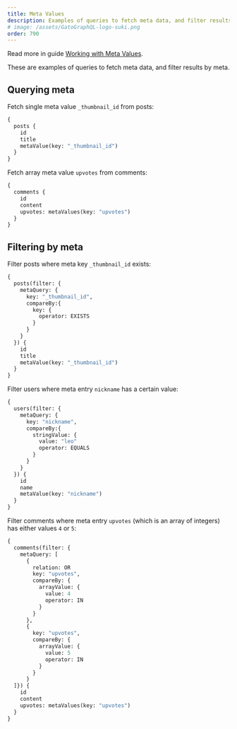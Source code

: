 ```yaml
---
title: Meta Values
description: Examples of queries to fetch meta data, and filter results by meta.
# image: /assets/GatoGraphQL-logo-suki.png
order: 790
---
```


<Banner type="info">

Read more in guide [Working with Meta Values](/guides/interact/working-with-meta).

</Banner>

These are examples of queries to fetch meta data, and filter results by meta.

## Querying meta

Fetch single meta value `_thumbnail_id` from posts:

```graphql
{
  posts {
    id
    title
    metaValue(key: "_thumbnail_id")
  }
}
```

Fetch array meta value `upvotes` from comments:

```graphql
{
  comments {
    id
    content
    upvotes: metaValues(key: "upvotes")
  }
}
```

## Filtering by meta

Filter posts where meta key `_thumbnail_id` exists:

```graphql
{
  posts(filter: {
    metaQuery: {
      key: "_thumbnail_id",
      compareBy:{
        key: {
          operator: EXISTS
        }
      }
    }
  }) {
    id
    title
    metaValue(key: "_thumbnail_id")
  }
}
```

Filter users where meta entry `nickname` has a certain value:

```graphql
{
  users(filter: {
    metaQuery: {
      key: "nickname",
      compareBy:{
        stringValue: {
          value: "leo"
          operator: EQUALS
        }
      }
    }
  }) {
    id
    name
    metaValue(key: "nickname")
  }
}
```

Filter comments where meta entry `upvotes` (which is an array of integers) has either values `4` or `5`:

```graphql
{
  comments(filter: {
    metaQuery: [
      {
        relation: OR
        key: "upvotes",
        compareBy: {
          arrayValue: {
            value: 4
            operator: IN
          }
        }
      },
      {
        key: "upvotes",
        compareBy: {
          arrayValue: {
            value: 5
            operator: IN
          }
        }
      }
  ]}) {
    id
    content
    upvotes: metaValues(key: "upvotes")
  }
}
```
